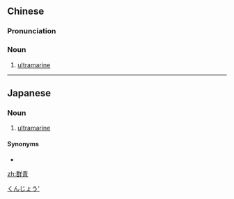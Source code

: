 {{also|羣青}}
==Chinese==
{{zh-forms|t2=羣青}}

===Pronunciation===
{{zh-pron
|m=qúnqīng
|c=kwan4 cing1
|cat=n
}}

===Noun===
{{zh-noun}}

# [[ultramarine]]

{{zh-cat|Blues}}

----

==Japanese==
{{ja-kanjitab|ぐん|しょう|k2=じょう|yomi=on|r=y}}

===Noun===
{{ja-noun|ぐんじょう}}

# [[ultramarine]]

====Synonyms====
* {{ja-r|群青色|ぐんじょういろ}}

[[Category:ja:Blues|くんじょう']]

[[zh:群青]]